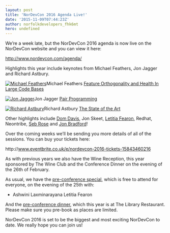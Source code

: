 ```yaml
---
layout: post
title: 'NorDevCon 2016 Agenda Live!'
date: '2015-11-09T07:44:23Z'
author: norfolkdevelopers_fhk6mt
hero: undefined
---
```




We’re a week late, but the NorDevCon 2016 agenda is now live on the NorDevCon website and you can view it here:



<http://www.nordevcon.com/agenda/>



Highlights this year include keynotes from Michael Feathers, Jon Jagger and Richard Astbury.

[![Michael Feathers](http://www.nordevcon.com/wp-content/uploads/2015/03/MichaelFeathers-133x150.jpg)](http://www.nordevcon.com/wp-content/uploads/2015/03/MichaelFeathers.jpg)Michael Feathers [Feature Orthogonality and Health In Large Code Bases](http://www.nordevcon.com/sessions/#michaelfeathers)

[![Jon Jagger](http://www.nordevcon.com/wp-content/uploads/2015/03/jonjagger-133x150.jpg)](http://www.nordevcon.com/wp-content/uploads/2015/03/jonjagger.jpg)Jon Jagger [Pair Programming](http://www.nordevcon.com/sessions/#jonjagger)

[![Richard Astbury](http://www.nordevcon.com/wp-content/uploads/2014/10/RichardAstbury1-150x148.png)](http://www.nordevcon.com/wp-content/uploads/2014/10/RichardAstbury1.png)Richard Astbury [The State of the Art](http://www.nordevcon.com/sessions/#richardastbury)

Other highlights include [Dom Davis](http://www.nordevcon.com/sessions/#domdavis), Jon Skeet, [Letitia Fearon](http://www.nordevcon.com/sessions/#letitiafearon), Redhat, Neontribe, [Seb Rose](http://www.nordevcon.com/sessions/#sebrose) and [Jon Bradford](http://www.nordevcon.com/sessions/#jonbradford)!



Over the coming weeks we’ll be sending you more details of all of the sessions. You can buy your tickets here:



http&#x3A;//www.eventbrite.co.uk/e/nordevcon-2016-tickets-15843460216



As with previous years we also have the Wine Reception, this year sponsored by The Wine Club and the Conference Dinner on the evening of the 26th of February.



As usual, we have the [pre-conference special](http://www.meetup.com/Norfolk-Developers-NorDev/events/225604888/), which is free to attend for everyone, on the evening of the 25th with:

- Ashwini Laxminarayana Letitia Fearon

And the [pre-conference dinner](http://www.meetup.com/Norfolk-Developers-NorDev/events/226204343/), which this year is at The Library Restaurant. Please make sure you pre-book as places are limited.



NorDevCon 2016 is set to be the biggest and most exciting NorDevCon to date. We really hope you can join us!